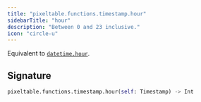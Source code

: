 ```yaml
---
title: "pixeltable.functions.timestamp.hour"
sidebarTitle: "hour"
description: "Between 0 and 23 inclusive."
icon: "circle-u"
---
```

Equivalent to [`datetime.hour`](https://docs.python.org/3/library/datetime.html#datetime.datetime.hour).


## Signature

```python
pixeltable.functions.timestamp.hour(self: Timestamp) -> Int
```

